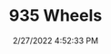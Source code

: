 ---
width: 1333
height: 2000
title: 935 Wheels
description: 935 K3 racecar wheels and tires
date: 2/27/2022 4:52:33 PM
cameraMake: Sony
cameraModel: ILCE-7M3
lens: FE 35mm F1.4 GM
settingsfStop: f/1.4
settingsISO: ISO 200
settingsShutter: 1/40
settingsFocalLength: 35 mm
---